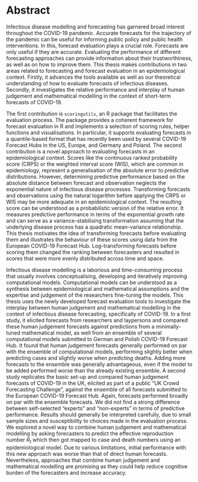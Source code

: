 \newgeometry{left=3cm, right=3cm, top = 5cm, bottom=5cm}

# Abstract {-}

Infectious disease modelling and forecasting has garnered broad interest throughout the COVID-19 pandemic. Accurate forecasts for the trajectory of the pandemic can be useful for informing public policy and public health interventions. 
In this, forecast evaluation plays a crucial role. Forecasts are only useful if they are accurate. Evaluating the performance of different forecasting approaches can provide information about their trustworthiness, as well as on how to improve them. This thesis makes contributions in two areas related to forecasting and forecast evaluation in an epidemiological context. Firstly, it advances the tools available as well as our theoretical understanding of how to evaluate forecasts of infectious diseases. Secondly, it investigates the relative performance and interplay of human judgement and mathematical modelling in the context of short-term forecasts of COVID-19.

The first contribution is `scoringutils`, an R package that facilitates the evaluation process. The package provides a coherent framework for forecast evaluation in R and implements a selection of scoring rules, helper functions and visualisations. In particular, it supports evaluating forecasts in a quantile-based format that has recently been used by several COVID-19 Forecast Hubs in the US, Europe, and Germany and Poland. 
The second contribution is a novel approach to evaluating forecasts in an epidemiological context. Scores like the continuous ranked probability score (CRPS) or the weighted interval score (WIS), which are common in epidemiology, represent a generalisation of the absolute error to predictive distributions. However, determining predictive performance based on the absolute distance between forecast and observation neglects the exponential nature of infectious disease processes. Transforming forecasts and observations using the natural logarithm before applying the CRPS or WIS may be more adequate in an epidemiological context. The resulting score can be understood as a probabilistic version of the relative error. It measures predictive performance in terms of the exponential growth rate and can serve as a variance-stabilising transformation assuming that the underlying disease process has a quadratic mean-variance relationship. This thesis motivates the idea of transforming forecasts before evaluating them and illustrates the behaviour of these scores using data from the European COVID-19 Forecast Hub. Log-transforming forecasts before scoring them changed the ranking between forecasters and resulted in scores that were more evenly distributed across time and space. 

Infectious disease modelling is a laborious and time-consuming process that usually involves conceptualising, developing and iteratively improving computational models. Computational models can be understood as a synthesis between epidemiological and mathematical assumptions and the expertise and judgement of the researchers fine-tuning the models.
This thesis uses the newly developed forecast evaluation tools to investigate the interplay between human judgement and mathematical modelling in the context of infectious disease forecasting, specifically of COVID-19. In a first study, it elicited forecasts from researchers and laypersons and compared these human judgement forecasts against predictions from a minimally-tuned mathematical model, as well from an ensemble of several computational models submitted to German and Polish COVID-19 Forecast Hub. It found that human judgement forecasts generally performed on par with the ensemble of computational models, performing slightly better when predicting cases and slightly worse when predicting deaths. Adding more forecasts to the ensemble was generally advantageous, even if the model to be added performed worse than the already existing ensemble. A second study replicates the basic set-up and compared human judgement forecasts of COVID-19 in the UK, elicited as part of a public "UK Crowd Forecasting Challenge", against the ensemble of all forecasts submitted to the European COVID-19 Forecast Hub. Again, forecasts performed broadly on par with the ensemble forecasts. We did not find a strong difference between self-selected "experts" and "non-experts" in terms of predictive performance. Results should generally be interpreted carefully, due to small sample sizes and susceptibility to choices made in the evaluation process. We explored a novel way to combine human judgement and mathematical modelling by asking forecasters to predict the effective reproduction number $R_t$ which then got mapped to case and death numbers using an epidemiological model. Due to various limitations, initial performance with this new approach was worse than that of direct human forecasts. Nevertheless, approaches that combine human judgement and mathematical modelling are promising as they could help reduce cognitive burden of the forecasters and increase accuracy. 




\restoregeometry
